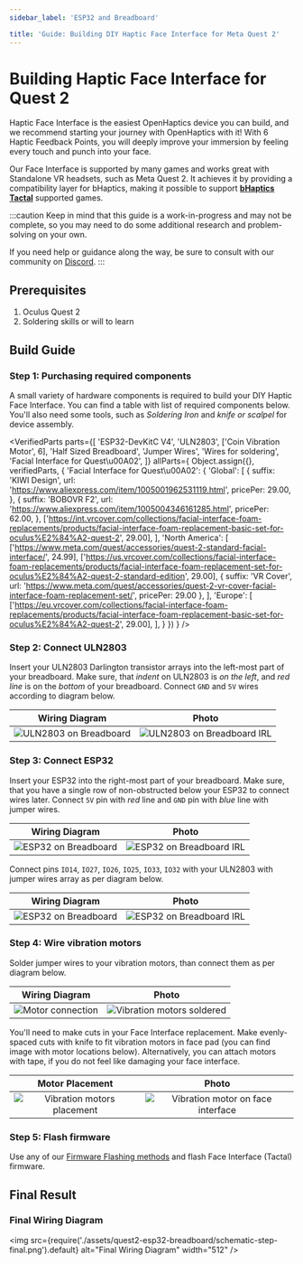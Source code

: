 ```yaml
---
sidebar_label: 'ESP32 and Breadboard'

title: 'Guide: Building DIY Haptic Face Interface for Meta Quest 2'
---
```


# Building Haptic Face Interface for Quest 2

Haptic Face Interface is the easiest OpenHaptics device you can build, and we recommend starting your journey with OpenHaptics with it! With 6 Haptic Feedback Points, you will deeply improve your immersion by feeling every touch and punch into your face.

Our Face Interface is supported by many games and works great with Standalone VR headsets, such as Meta Quest 2. It achieves it by providing a compatibility layer for bHaptics, making it possible to support **[bHaptics Tactal](https://www.bhaptics.com/tactsuit/tactal)** supported games.

:::caution
Keep in mind that this guide is a work-in-progress and may not be complete, so you may need to do some additional research and problem-solving on your own.

If you need help or guidance along the way, be sure to consult with our community on [Discord](https://discord.gg/YUtRKAqty2).
:::

## Prerequisites

1. Oculus Quest 2
2. Soldering skills or will to learn

## Build Guide

### Step 1: Purchasing required components

A small variety of hardware components is required to build your DIY Haptic Face Interface. You can find a table with list of required components below. You'll also need some tools, such as _Soldering Iron_ and _knife or scalpel_ for device assembly.

<VerifiedParts
  parts={[
    'ESP32-DevKitC V4',
    'ULN2803',
    ['Coin Vibration Motor', 6],
    'Half Sized Breadboard',
    'Jumper Wires',
    'Wires for soldering',
    'Facial Interface for Quest\u00A02',
  ]}
  allParts={
    Object.assign({}, verifiedParts, {
      'Facial Interface for Quest\u00A02': {
        'Global': [
          {
            suffix: 'KIWI Design',
            url: 'https://www.aliexpress.com/item/1005001962531119.html',
            pricePer: 29.00,
          },
          {
            suffix: 'BOBOVR F2',
            url: 'https://www.aliexpress.com/item/1005004346161285.html',
            pricePer: 62.00,
          },
          ['https://int.vrcover.com/collections/facial-interface-foam-replacements/products/facial-interface-foam-replacement-basic-set-for-oculus%E2%84%A2-quest-2', 29.00],
        ],
        'North America': [
          ['https://www.meta.com/quest/accessories/quest-2-standard-facial-interface/', 24.99],
          ['https://us.vrcover.com/collections/facial-interface-foam-replacements/products/facial-interface-foam-replacement-set-for-oculus%E2%84%A2-quest-2-standard-edition', 29.00],
          {
            suffix: 'VR Cover',
            url: 'https://www.meta.com/quest/accessories/quest-2-vr-cover-facial-interface-foam-replacement-set/',
            pricePer: 29.00
          },
        ],
        'Europe': [
          ['https://eu.vrcover.com/collections/facial-interface-foam-replacements/products/facial-interface-foam-replacement-basic-set-for-oculus%E2%84%A2-quest-2', 29.00],
        ],
      }
    })
  }
/>

<!-- I know it's a dirty trick -->
<style>
  {`
    table:not(.verified-parts__table) {
      display: table;
      width: 100%;
      table-layout: fixed;
    }
    table:not(.verified-parts__table) thead tr th {
      width: 50%;
    }
  `}
</style>

### Step 2: Connect ULN2803

Insert your ULN2803 Darlington transistor arrays into the left-most part of your breadboard. Make sure, that _indent_ on ULN2803 is _on the left_, and _red line_ is on the _bottom_ of your breadboard. Connect `GND` and `5V` wires according to diagram below.

| Wiring Diagram | Photo |
| :------------: | :---: |
| ![ULN2803 on Breadboard](./assets/quest2-esp32-breadboard/schematic-step-2.png) | ![ULN2803 on Breadboard IRL](https://i.imgur.com/6ouCKcL.jpg) |

### Step 3: Connect ESP32

Insert your ESP32 into the right-most part of your breadboard. Make sure, that you have a single row of non-obstructed below your ESP32 to connect wires later. Connect `5V` pin with _red_ line and `GND` pin with _blue_ line with jumper wires.

| Wiring Diagram | Photo |
| :------------: | :---: |
| ![ESP32 on Breadboard](./assets/quest2-esp32-breadboard/schematic-step-3-1.png) | ![ESP32 on Breadboard IRL](https://i.imgur.com/NtM7IXg.jpg) |

Connect pins `IO14`, `IO27`, `IO26`, `IO25`, `IO33`, `IO32` with your ULN2803 with jumper wires array as per diagram below.

| Wiring Diagram | Photo |
| :------------: | :---: |
| ![ESP32 on Breadboard](./assets/quest2-esp32-breadboard/schematic-step-3-2.png) | ![ESP32 on Breadboard IRL](https://i.imgur.com/GDmuFiE.jpg) |

### Step 4: Wire vibration motors

Solder jumper wires to your vibration motors, than connect them as per diagram below.

| Wiring Diagram | Photo |
| :------------: | :---: |
| ![Motor connection](./assets/quest2-esp32-breadboard/schematic-step-final.png) | ![Vibration motors soldered](https://i.imgur.com/qigeFM0.jpg) |

You'll need to make cuts in your Face Interface replacement. Make evenly-spaced cuts with knife to fit vibration motors in face pad (you can find image with motor locations below).
Alternatively, you can attach motors with tape, if you do not feel like damaging your face interface.

| Motor Placement                                                        | Photo |
| :--------------------------------------------------------------------: | :---: |
| ![Vibration motors placement](/img/face-interface-motor-placement.png) | ![Vibration motor on face interface](https://i.imgur.com/a5Uirb0.jpg) |


### Step 5: Flash firmware

Use any of our [Firmware Flashing methods](/docs/category/flashing-firmware) and flash Face Interface (Tactal) firmware.

## Final Result

### Final Wiring Diagram

<img
  src={require('./assets/quest2-esp32-breadboard/schematic-step-final.png').default}
  alt="Final Wiring Diagram"
  width="512"
/>